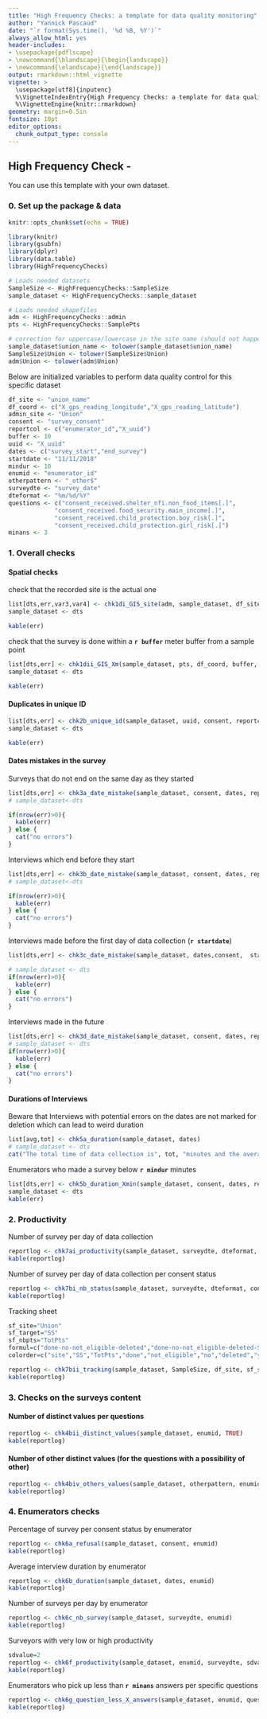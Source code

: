 ```yaml
---
title: "High Frequency Checks: a template for data quality monitoring"
author: "Yannick Pascaud"
date: "`r format(Sys.time(), '%d %B, %Y')`"
always_allow_html: yes
header-includes:
- \usepackage{pdflscape}
- \newcommand{\blandscape}{\begin{landscape}}
- \newcommand{\elandscape}{\end{landscape}}
output: rmarkdown::html_vignette
vignette: >
  \usepackage[utf8]{inputenc}
  %\VignetteIndexEntry{High Frequency Checks: a template for data quality monitoring}
  %\VignetteEngine{knitr::rmarkdown}
geometry: margin=0.5in
fontsize: 10pt
editor_options: 
  chunk_output_type: console
---
```



## High Frequency Check - 

You can use this template with your own dataset.

### 0. Set up the package & data
```r
knitr::opts_chunk$set(echo = TRUE)

library(knitr)
library(gsubfn)
library(dplyr)
library(data.table)
library(HighFrequencyChecks)

# Loads needed datasets
SampleSize <- HighFrequencyChecks::SampleSize
sample_dataset <- HighFrequencyChecks::sample_dataset

# Loads needed shapefiles
adm <- HighFrequencyChecks::admin
pts <- HighFrequencyChecks::SamplePts

# correction for uppercase/lowercase in the site name (should not happen if we can use the same name in the shapefile/kobo/sample size)
sample_dataset$union_name <- tolower(sample_dataset$union_name)
SampleSize$Union <- tolower(SampleSize$Union)
adm$Union <- tolower(adm$Union)
```

Below are initialized variables to perform data quality control for this specific dataset

```r
df_site <- "union_name"
df_coord <- c("X_gps_reading_longitude","X_gps_reading_latitude")
admin_site <- "Union"
consent <- "survey_consent"
reportcol <- c("enumerator_id","X_uuid")
buffer <- 10
uuid <- "X_uuid"
dates <- c("survey_start","end_survey")
startdate <- "11/11/2018"
mindur <- 10
enumid <- "enumerator_id"
otherpattern <- "_other$"
surveydte <- "survey_date"
dteformat <- "%m/%d/%Y"
questions <- c("consent_received.shelter_nfi.non_food_items[.]",
             "consent_received.food_security.main_income[.]",
             "consent_received.child_protection.boy_risk[.]",
             "consent_received.child_protection.girl_risk[.]")
minans <- 3
```


### 1. Overall checks

#### Spatial checks

check that the recorded site is the actual one

```r
list[dts,err,var3,var4] <- chk1di_GIS_site(adm, sample_dataset, df_site, df_coord, admin_site, consent, reportcol, TRUE)
sample_dataset <- dts

kable(err)
```

check that the survey is done within a **`r buffer`** meter buffer from a sample point

```r
list[dts,err] <- chk1dii_GIS_Xm(sample_dataset, pts, df_coord, buffer, consent, reportcol, TRUE)
sample_dataset <- dts

kable(err)
```

#### Duplicates in unique ID

```r
list[dts,err] <- chk2b_unique_id(sample_dataset, uuid, consent, reportcol, TRUE)
sample_dataset <- dts

kable(err)
```

#### Dates mistakes in the survey

Surveys that do not end on the same day as they started

```r
list[dts,err] <- chk3a_date_mistake(sample_dataset, consent, dates, reportcol, FALSE)
# sample_dataset<-dts

if(nrow(err)>0){
  kable(err)
} else {
  cat("no errors")
}
```

Interviews which end before they start

```r
list[dts,err] <- chk3b_date_mistake(sample_dataset, consent, dates, reportcol, FALSE)
# sample_dataset<-dts

if(nrow(err)>0){
  kable(err)
} else {
  cat("no errors")
}
```

Interviews made before the first day of data collection (**`r startdate`**)

```r
list[dts,err] <- chk3c_date_mistake(sample_dataset, dates,consent,  startdate, reportcol, FALSE)

# sample_dataset <- dts
if(nrow(err)>0){
  kable(err)
} else {
  cat("no errors")
}
```

Interviews made in the future

```r
list[dts,err] <- chk3d_date_mistake(sample_dataset, consent, dates, reportcol, FALSE)
# sample_dataset <- dts
if(nrow(err)>0){
  kable(err)
} else {
  cat("no errors")
}
```

#### Durations of Interviews

Beware that Interviews with potential errors on the dates are not marked for deletion which can lead to weird duration

```r
list[avg,tot] <- chk5a_duration(sample_dataset, dates)
# sample_dataset <- dts
cat("The total time of data collection is", tot, "minutes and the average time per survey is", avg, "minutes")
```

Enumerators who made a survey below **`r mindur`** minutes

```r
list[dts,err] <- chk5b_duration_Xmin(sample_dataset, consent, dates, reportcol, mindur, TRUE)
sample_dataset <- dts
kable(err)
```

### 2. Productivity

Number of survey per day of data collection

```r
reportlog <- chk7ai_productivity(sample_dataset, surveydte, dteformat, consent)
kable(reportlog)
```

Number of survey per day of data collection per consent status

```r
reportlog <- chk7bi_nb_status(sample_dataset, surveydte, dteformat, consent)
kable(reportlog)
```

Tracking sheet

```r
sf_site="Union"
sf_target="SS"
sf_nbpts="TotPts"
formul=c("done-no-not_eligible-deleted","done-no-not_eligible-deleted-SS")
colorder=c("site","SS","TotPts","done","not_eligible","no","deleted","yes","final","variance")

reportlog <- chk7bii_tracking(sample_dataset, SampleSize, df_site, sf_site, consent, sf_target, sf_nbpts, formul, colorder)
kable(reportlog)
```

### 3. Checks on the surveys content

#### Number of distinct values per questions

```r
reportlog <- chk4bii_distinct_values(sample_dataset, enumid, TRUE)
kable(reportlog)
```

\newpage
\blandscape

#### Number of other distinct values (for the questions with a possibility of other)

```r
reportlog <- chk4biv_others_values(sample_dataset, otherpattern, enumid, TRUE)
kable(reportlog)
```

\elandscape


### 4. Enumerators checks

Percentage of survey per consent status by enumerator

```r
reportlog <- chk6a_refusal(sample_dataset, consent, enumid)
kable(reportlog)
```

Average interview duration by enumerator

```r
reportlog <- chk6b_duration(sample_dataset, dates, enumid)
kable(reportlog)
```

Number of surveys per day by enumerator

```r
reportlog <- chk6c_nb_survey(sample_dataset, surveydte, enumid)
kable(reportlog)
```

Surveyors with very low or high productivity

```r
sdvalue=2
reportlog <- chk6f_productivity(sample_dataset, enumid, surveydte, sdvalue)
kable(reportlog)
```

Enumerators who pick up less than **`r minans`** answers per specific questions

```r
reportlog <- chk6g_question_less_X_answers(sample_dataset, enumid, questions, minans)
kable(reportlog)
```

